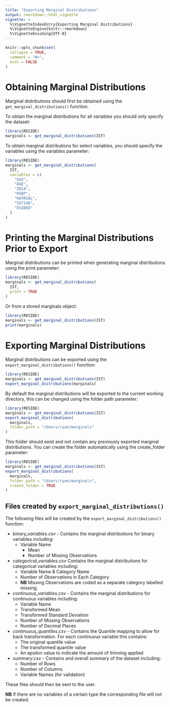 ```yaml
---
title: "Exporting Marginal Distributions"
output: rmarkdown::html_vignette
vignette: >
  %\VignetteIndexEntry{Exporting Marginal Distributions}
  %\VignetteEngine{knitr::rmarkdown}
  %\VignetteEncoding{UTF-8}
---
```


```r
knitr::opts_chunk$set(
  collapse = TRUE,
  comment = "#>",
  eval = FALSE
)
```

# Obtaining Marginal Distributions
Marginal distributions should first be obtained using the `get_marginal_distributions()` function.

To obtain the marginal distributions for all variables you should only specify the dataset:
```r
library(RESIDE)
marginals <- get_marginal_distributions(IST)
```

To obtain marginal distributions for select variables, you should specify the variables using the variables parameter:
```r
library(RESIDE)
marginals <- get_marginal_distributions(
  IST,
  variables = c(
    "SEX",
    "AGE",
    "ID14",
    "RSBP",
    "RATRIAL",
    "SET14D",
    "DSIDED"
  )
)
```

# Printing the Marginal Distributions Prior to Export
Marginal distributions can be printed when generating marginal distributions using the print parameter:
```r
library(RESIDE)
marginals <- get_marginal_distributions(
  IST,
  print = TRUE
)
```

Or from a stored marginals object:
```r
library(RESIDE)
marginals <- get_marginal_distributions(IST)
print(marginals)
```

# Exporting Marginal Distributions
Marginal distributions can be exported using the `export_marginal_distributions()` function:
```r
library(RESIDE)
marginals <- get_marginal_distributions(IST)
export_marginal_distributions(marginals)
```

By default the marginal distributions will be exported to the current working directory, this can be changed using the folder path parameter:
```r
library(RESIDE)
marginals <- get_marginal_distributions(IST)
export_marginal_distributions(
  marginals,
  folder_path = "/Users/ryan/marginals"
)
```

This folder should exist and not contain any previously exported marginal distributions.
You can create the folder automatically using the create_folder parameter:
```r
library(RESIDE)
marginals <- get_marginal_distributions(IST)
export_marginal_distributions(
  marginals,
  folder_path = "/Users/ryan/marginals",
  create_folder = TRUE
)
```

## Files created by `export_marginal_distributions()`
The following files will be created by the `export_marginal_distributions()` function:

- *binary_variables.csv* - Contains the marginal distributions for binary variables including:
  - Variable Name
    - Mean
    - Number of Missing Observations
- *categorical_variables.csv* Contains the marginal distributions for categorical variables including:
  - Variable Name & Category Name
  - Number of Observations in Each Category
  - **NB** Missing Observations are coded as a separate category labelled missing.
- *continuous_variables.csv* - Contains the marginal distributions for continuous variables including:
  - Variable Name
  - Transformed Mean
  - Transformed Standard Deviation
  - Number of Missing Observations
  - Number of Decimal Places
- *continuous_quantiles.csv* - Contains the Quantile mapping to allow for back transformation. For each continuous variable this contains: 
  - The original quantile value
  - The transformed quantile value
  - An epsilon value to indicate the amount of thinning applied
- *summary.csv* - Contains and overall summary of the dataset including:
  - Number of Rows
  - Number of Columns
  - Variable Names (for validation)

These files should then be sent to the user.

**NB** If there are no variables of a certain type the corresponding file will not be created.
